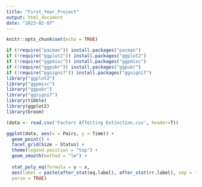 ```yaml
---
title: "First_Year_Project"
output: html_document
date: "2023-02-07"
---
```


```r
knitr::opts_chunk$set(echo = TRUE)
```

```r
if (!require("pacman")) install.packages("pacman")
if (!require("ggplot2")) install.packages("ggplot2")
if (!require("ggpmisc")) install.packages("ggpmisc")
if (!require("ggpubr")) install.packages("ggpubr")
if (!require("ggsignif")) install.packages("ggsignif")
library("ggplot2")
library("ggpmisc")
library("ggpubr")
library("ggsignif")
library(tibble)
library(ggplot2)
library(broom)
```

```r
(data <- read.csv('Factors Affecting Extinction.csv', header=T))
```

```r
ggplot(data, aes(x = Pairs, y = Time)) +
  geom_point() +
  facet_grid(Size ~ Status) +
  theme(legend.position = "top") +
  geom_smooth(method = "lm") +
  
  stat_poly_eq(formula = y ~ x,
  aes(label = paste(after_stat(eq.label), after_stat(rr.label), sep = "~~~")),
  parse = TRUE)
```


